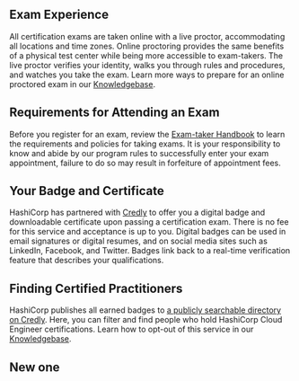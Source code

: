 <!-- Each "## Heading Two" section in this document will be used to populate an FAQ item -->

## Exam Experience

All certification exams are taken online with a live proctor, accommodating all locations and time zones. Online proctoring provides the same benefits of a physical test center while being more accessible to exam-takers. The live proctor verifies your identity, walks you through rules and procedures, and watches you take the exam. Learn more ways to prepare for an online proctored exam in our [Knowledgebase](https://hashicorp-certifications.zendesk.com/hc/en-us/sections/360009756751-Taking-Your-Exam).

## Requirements for Attending an Exam

Before you register for an exam, review the [Exam-taker Handbook](https://hashicorp-certifications.zendesk.com/hc/en-us/articles/360048211571) to learn the requirements and policies for taking exams. It is your responsibility to know and abide by our program rules to successfully enter your exam appointment, failure to do so may result in forfeiture of appointment fees.

## Your Badge and Certificate

HashiCorp has partnered with [Credly](https://www.credly.com/organizations/hashicorp/badges) to offer you a digital badge and downloadable certificate upon passing a certification exam. There is no fee for this service and acceptance is up to you. Digital badges can be used in email signatures or digital resumes, and on social media sites such as LinkedIn, Facebook, and Twitter. Badges link back to a real-time verification feature that describes your qualifications.

## Finding Certified Practitioners

HashiCorp publishes all earned badges to [a publicly searchable directory on Credly](https://www.credly.com/organizations/hashicorp/directory). Here, you can filter and find people who hold HashiCorp Cloud Engineer certifications. Learn how to opt-out of this service in our [Knowledgebase](https://hashicorp-certifications.zendesk.com/hc/en-us/articles/5811382524429-Public-Credential-Directory).

## New one
